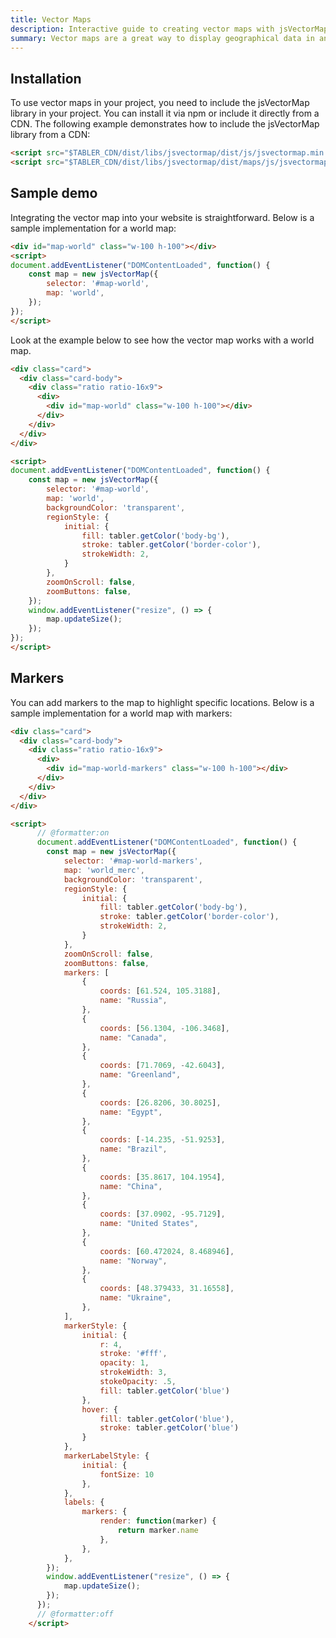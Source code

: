 ```yaml
---
title: Vector Maps
description: Interactive guide to creating vector maps with jsVectorMap.
summary: Vector maps are a great way to display geographical data in an interactive and visually appealing way. Learn how to create vector maps with jsVectorMap.
---
```


## Installation

To use vector maps in your project, you need to include the jsVectorMap library in your project. You can install it via npm or include it directly from a CDN. The following example demonstrates how to include the jsVectorMap library from a CDN:

```html
<script src="$TABLER_CDN/dist/libs/jsvectormap/dist/js/jsvectormap.min.js"></script>
<script src="$TABLER_CDN/dist/libs/jsvectormap/dist/maps/js/jsvectormap-world.js"></script>
```

## Sample demo

Integrating the vector map into your website is straightforward. Below is a sample implementation for a world map:

```html
<div id="map-world" class="w-100 h-100"></div>
<script>
document.addEventListener("DOMContentLoaded", function() {
	const map = new jsVectorMap({
		selector: '#map-world',
		map: 'world',
	});
});
</script>
```

Look at the example below to see how the vector map works with a world map.

```html example vendors height="30rem" libs="jsvectormap,jsvectormap-world" columns={2} centered
<div class="card">
  <div class="card-body">
    <div class="ratio ratio-16x9">
      <div>
        <div id="map-world" class="w-100 h-100"></div>
      </div>
    </div>
  </div>
</div>

<script>
document.addEventListener("DOMContentLoaded", function() {
	const map = new jsVectorMap({
		selector: '#map-world',
		map: 'world',
		backgroundColor: 'transparent',
		regionStyle: {
			initial: {
				fill: tabler.getColor('body-bg'),
				stroke: tabler.getColor('border-color'),
				strokeWidth: 2,
			}
		},
		zoomOnScroll: false,
		zoomButtons: false,
	});
	window.addEventListener("resize", () => {
		map.updateSize();
	});
});
</script>
```

## Markers

You can add markers to the map to highlight specific locations. Below is a sample implementation for a world map with markers:

```html example vendors height="30rem" libs="jsvectormap,jsvectormap-world-merc" columns={2} centered
<div class="card">
  <div class="card-body">
    <div class="ratio ratio-16x9">
      <div>
        <div id="map-world-markers" class="w-100 h-100"></div>
      </div>
    </div>
  </div>
</div>

<script>
      // @formatter:on
      document.addEventListener("DOMContentLoaded", function() {
      	const map = new jsVectorMap({
      		selector: '#map-world-markers',
      		map: 'world_merc',
      		backgroundColor: 'transparent',
      		regionStyle: {
      			initial: {
      				fill: tabler.getColor('body-bg'),
      				stroke: tabler.getColor('border-color'),
      				strokeWidth: 2,
      			}
      		},
      		zoomOnScroll: false,
      		zoomButtons: false,
      		markers: [
      			{
      				coords: [61.524, 105.3188],
      				name: "Russia",
      			},
      			{
      				coords: [56.1304, -106.3468],
      				name: "Canada",
      			},
      			{
      				coords: [71.7069, -42.6043],
      				name: "Greenland",
      			},
      			{
      				coords: [26.8206, 30.8025],
      				name: "Egypt",
      			},
      			{
      				coords: [-14.235, -51.9253],
      				name: "Brazil",
      			},
      			{
      				coords: [35.8617, 104.1954],
      				name: "China",
      			},
      			{
      				coords: [37.0902, -95.7129],
      				name: "United States",
      			},
      			{
      				coords: [60.472024, 8.468946],
      				name: "Norway",
      			},
      			{
      				coords: [48.379433, 31.16558],
      				name: "Ukraine",
      			},
      		],
      		markerStyle: {
      			initial: {
      				r: 4,
      				stroke: '#fff',
      				opacity: 1,
      				strokeWidth: 3,
      				stokeOpacity: .5,
      				fill: tabler.getColor('blue')
      			},
      			hover: {
      				fill: tabler.getColor('blue'),
      				stroke: tabler.getColor('blue')
      			}
      		},
      		markerLabelStyle: {
      			initial: {
      				fontSize: 10
      			},
      		},
      		labels: {
      			markers: {
      				render: function(marker) {
      					return marker.name
      				},
      			},
      		},
      	});
      	window.addEventListener("resize", () => {
      		map.updateSize();
      	});
      });
      // @formatter:off
    </script>
```